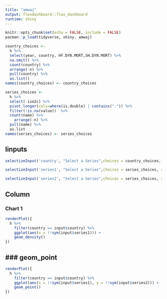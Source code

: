 ```yaml
---
title: "amwaj"
output: flexdashboard::flex_dashboard
runtime: shiny
---
```


```r
knitr::opts_chunk$set(echo = FALSE, include = FALSE)
pacman::p_load(tidyverse, shiny, amwaj)
```

```r
country_choices <- 
  h %>% 
  select(year, country, HF.DYN.MORT,SH.DYN.MORT) %>% 
  na.omit() %>%
  count(country) %>% 
  arrange(-n) %>% 
  pull(country) %>% 
  as.list()
names(country_choices) <- country_choices

```



```r
series_choices <- 
  h %>% 
  select(-iso2c) %>% 
  pivot_longer(cols=where(is.double) | contains(".")) %>% 
  filter(!is.na(value))  %>% 
  count(name) %>% 
    arrange(-n) %>% 
  pull(name) %>% 
  as.list
names(series_choices) <- series_choices
```



Iinputs {.sidebar}
-------------------------------------

```r
selectizeInput('country', "Select a Series",choices = country_choices, selected = 'Peru' )
```

```r
selectizeInput('series1', "Select a Series",choices = series_choices, selected = series_choices[1] )
```

```r
selectizeInput('series2', "Select a Series",choices = series_choices, selected = series_choices[1] )
```


   
Column {.tabsets}
-------------------------------------
    
### Chart 1
    
```r
renderPlot({
  h %>% 
    filter(country == input$country) %>% 
    ggplot(aes(x = !!sym(input$series1))) +
    geom_density()
})
```

### geom_point
----------------------------------------
    
```r
renderPlot({
  h %>% 
    filter(country == input$country) %>% 
    ggplot(aes(x = !!sym(input$series1), y = !!sym(input$series2))) +
    geom_point()
})
```




